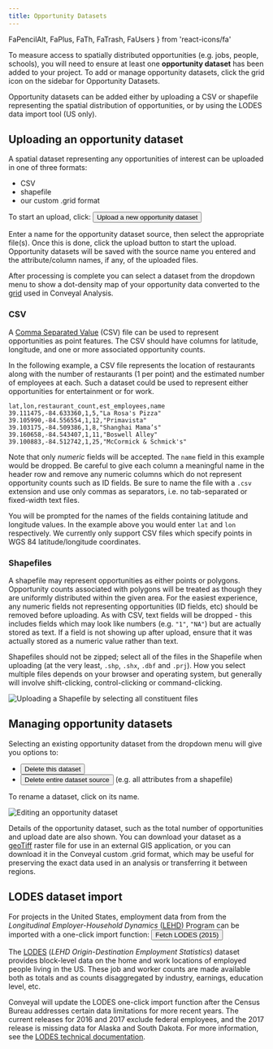 ```yaml
---
title: Opportunity Datasets
---
```


  FaPencilAlt,
  FaPlus,
  FaTh,
  FaTrash,
  FaUsers
} from 'react-icons/fa'


To measure access to spatially distributed opportunities (e.g. jobs, people, schools), you will need to ensure at least one **opportunity dataset** has been added to your project. To add or manage opportunity datasets, click the grid icon on the sidebar for <FaTh /> Opportunity Datasets.

Opportunity datasets can be added either by uploading a CSV or shapefile representing the spatial distribution of opportunities, or by using the LODES data import tool (US only).

## Uploading an opportunity dataset

A spatial dataset representing any opportunities of interest can be uploaded in one of three formats:

- CSV
- shapefile
- our custom .grid format

To start an upload, click: <Button variantColor='green'><FaPlus /> Upload a new opportunity dataset</Button>

Enter a name for the opportunity dataset source, then select the appropriate file(s). Once this is done, click the upload button to start the upload. Opportunity datasets will be saved with the source name you entered and the attribute/column names, if any, of the uploaded files.

After processing is complete you can select a dataset from the dropdown menu to show a dot-density map of your opportunity data converted to the [grid](/analysis/methodology#spatial-resolution) used in Conveyal Analysis.

### CSV

A [Comma Separated Value](https://en.wikipedia.org/wiki/Comma-separated_values) (CSV) file can be used to represent opportunities as point features. The CSV should have columns for latitude, longitude, and one or more associated opportunity counts.

In the following example, a CSV file represents the location of restaurants along with the number of restaurants (1 per point) and the estimated number of employees at each. Such a dataset could be used to represent either opportunities for entertainment or for work.

```csv
lat,lon,restaurant_count,est_employees,name
39.111475,-84.633360,1,5,"La Rosa's Pizza"
39.105990,-84.556554,1,12,"Primavista"
39.103175,-84.509386,1,8,"Shanghai Mama’s"
39.160658,-84.543407,1,11,"Boswell Alley"
39.100883,-84.512742,1,25,"McCormick & Schmick's"
```

Note that only _numeric_ fields will be accepted. The `name` field in this example would be dropped. Be careful to give each column a meaningful name in the header row and remove any numeric columns which do not represent opportunity counts such as ID fields. Be sure to name the file with a `.csv` extension and use only commas as separators, i.e. no tab-separated or fixed-width text files.

You will be prompted for the names of the fields containing latitude and longitude values. In the example above you would enter `lat` and `lon` respectively. We currently only support CSV files which specify points in WGS 84 latitude/longitude coordinates.

### Shapefiles

A shapefile may represent opportunities as either points or polygons. Opportunity counts associated with polygons will be treated as though they are uniformly distributed within the given area. For the easiest experience, any numeric fields not representing opportunities (ID fields, etc) should be removed before uploading. As with CSV, text fields will be dropped - this includes fields which may look like numbers (e.g. `"1"`, `"NA"`) but are actually stored as text. If a field is not showing up after upload, ensure that it was actually stored as a numeric value rather than text.

Shapefiles should not be zipped; select all of the files in the Shapefile when uploading (at the very least, `.shp`, `.shx`, `.dbf` and `.prj`). How you select multiple files depends on your browser and operating system, but generally will involve shift-clicking, control-clicking or command-clicking.

<Image
  src='/img/upload-shapefile.png'
  alt='Uploading a Shapefile by selecting all constituent files'
/>

## Managing opportunity datasets

Selecting an existing opportunity dataset from the dropdown menu will give you options to:

* <Button variantColor='red' variant='outline'><FaTrash /> Delete this dataset</Button>
* <Button variantColor='red' variant='outline'><FaTrash /> Delete entire dataset source</Button> (e.g. all attributes from a shapefile)

To rename a dataset, click on its name.

<Image
  src='/img/opportunity-dataset-detail.png'
  alt='Editing an opportunity dataset'
/>

Details of the opportunity dataset, such as the total number of opportunities and upload date are also shown. You can download your dataset as a [geoTiff](https://en.wikipedia.org/wiki/GeoTIFF) raster file for use in an external GIS application, or you can download it in the Conveyal custom .grid format, which may be useful for preserving the exact data used in an analysis or transferring it between regions.

## LODES dataset import

For projects in the United States, employment data from from the _Longitudinal Employer-Household Dynamics_ ([LEHD](https://lehd.ces.census.gov/)) Program can be imported with a one-click import function: <Button variantColor='cyan'><FaUsers /> Fetch LODES (2015)</Button>

The [LODES](https://lehd.ces.census.gov/data/#lodes) (_LEHD Origin-Destination Employment Statistics_) dataset provides block-level data on the home and work locations of employed people living in the US. These job and worker counts are made available both as totals and as counts disaggregated by industry, earnings, education level, etc.

Conveyal will update the LODES one-click import function after the Census Bureau addresses certain data limitations for more recent years. The current releases for 2016 and 2017 exclude federal employees, and the 2017 release is missing data for Alaska and South Dakota. For more information, see the [LODES technical documentation](https://lehd.ces.census.gov/data/lodes/LODES7/LODESTechDoc7.4.pdf).
